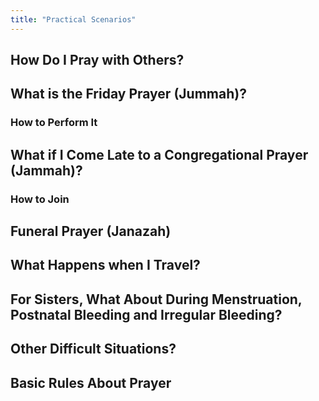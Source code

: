 ```yaml
---
title: "Practical Scenarios"
---
```


## How Do I Pray with Others?

## What is the Friday Prayer (Jummah)?

### How to Perform It

## What if I Come Late to a Congregational Prayer (Jammah)?

### How to Join

## Funeral Prayer (Janazah)

## What Happens when I Travel?

## For Sisters, What About During Menstruation, Postnatal Bleeding and Irregular Bleeding?

## Other Difficult Situations?

## Basic Rules About Prayer
